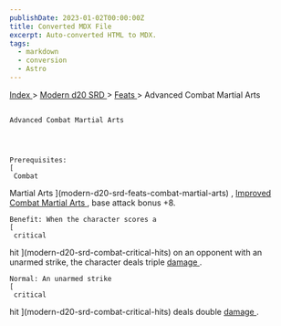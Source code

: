 ```yaml
---
publishDate: 2023-01-02T00:00:00Z
title: Converted MDX File
excerpt: Auto-converted HTML to MDX.
tags:
  - markdown
  - conversion
  - Astro
---
```







[
      Index
     ](-index)
     >
     [
      Modern d20 SRD
     ](modern-d20-srd-index)
     >
     [
      Feats
     ](modern-d20-srd-feats-index)
     > Advanced Combat Martial Arts
    




## 
    Advanced Combat Martial Arts
   



    Prerequisites:
    [
     Combat
  Martial Arts
    ](modern-d20-srd-feats-combat-martial-arts)
    ,
    [
     Improved
  Combat Martial Arts
    ](modern-d20-srd-feats-improved-combat-martial-arts)
    , base attack bonus +8.
   



    Benefit: When the character scores a
    [
     critical
  hit
    ](modern-d20-srd-combat-critical-hits)
    on an opponent with an unarmed strike, the character deals triple
    [
     damage
    ](modern-d20-srd-combat-damage)
    .
   



    Normal: An unarmed strike
    [
     critical
  hit
    ](modern-d20-srd-combat-critical-hits)
    deals double
    [
     damage
    ](modern-d20-srd-combat-damage)
    .
   





